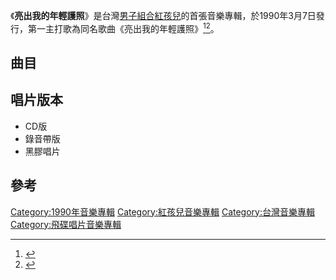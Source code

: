 {{Infobox Album
| Name           = 亮出我的年輕護照
| Type           = 專輯
| Artist         = [[紅孩兒_(團體)|紅孩兒]]
| Released       = 1990年3月7日
| Recorded       = 1989年
| Genre          = [[國語流行音樂|國語流行音樂]]
| Length         = 39:57
| Label          = [[開麗娛樂經紀|開麗創意組合]]製作<br>[[飛碟唱片|飛碟唱片]]發行
| Producer       = 
| Reviews        = 
| Chart position =  
| Certification  = 
| Last album     = 
| This album     = '''亮出我的年輕護照''' <br /> （1990年）
| Next album     = [[閃亮的心永遠愛你|閃亮的心永遠愛你]]<br/>（1990年）
| Misc           = 
}}
《'''亮出我的年輕護照'''》是台灣[[男子組合|男子組合]][[紅孩兒_(團體)|紅孩兒]]的首張音樂專輯，於1990年3月7日發行，第一主打歌為同名歌曲《亮出我的年輕護照》<ref>{{Cite book|title=中国歌星成名金曲 2|last=黄新华编著|first=|publisher=南昌：[[百花洲文艺出版社|百花洲文艺出版社]]|year=1999.09|isbn=7-80647-105-7|location=|pages=545}}</ref><ref>{{Cite book|title=怎样唱好“卡拉OK”|last=顾青，锡瑞编著|first=|publisher=延吉：东北朝鲜民族教育出版社|year=1992.06|isbn=7-5437-1264-4|location=|pages=31}}</ref>。

==曲目==
{{tracklist
| headline     = 
| total_length = 39:57
| title_width  = 16%
| all_producer = [[李子恆|李子恆]]

| title1         = 亮出我的年輕護照
| music1         = [[宮下智|宮下智]]
| lyrics1        = [[陳樂融|陳樂融]]
| arranger1      = [[石田勝范|石田勝范]]
| producer1      = 
| longnote1      = 第一主打歌<br>改編自[[少年隊|少年隊]]的〈Let's Fight〉
| note1          = 
| length1        = 3:26

| title2         = 搖擺女郎
| music2         = [[堀內孝雄|堀內孝雄]] 
| lyrics2        = [[丁曉雯|丁曉雯]]
| arranger2      = [[何國杰|何國杰]]
| producer2      = 
| longnote2      = 第二主打歌<br>改編自[[堀內孝雄|堀內孝雄]]的〈野郎たちの挽歌〉
| note2          = 
| length2        = 4:24

| title3         = 危險地帶
| music3         = [[班尼·安德森|班尼·安德森]]<br />[[比約恩·奧瓦爾斯|比約恩·奧瓦爾斯]]
| lyrics3        = 丁曉雯
| arranger3      = 何國杰
| producer3      = 
| longnote3      = 改編自[[ABBA|ABBA]]的〈Voulez Vous〉
| note3          =
| length3        = 4:21

| title4         = 何去何從
| music4         = [[陳秀男|陳秀男]]
| lyrics4        = 丁曉雯
| arranger4      = 何國杰
| producer4      = 
| longnote4      = 
| note4          = 
| length4        = 4:21

| title5         = 快樂沖上天

| music5         = [[游正彥|游正彥]]
| lyrics5        = 丁曉雯
| arranger5      = 游正彥
| producer5      = 
| longnote5      = 
| note5          = 
| length5        = 3:26

| title6         = 超越時空的英雄
| music6         = [[都倉俊一|都倉俊一]]
| lyrics6        = [[廖瑩如|廖瑩如]]
| arranger6      = [[風戶慎介|風戶慎介]]
| producer6      = 
| longnote6      = 
| note6          = 
| length6        = 3:26

| title7         = 高空使者
| music7         = 都倉俊一
| lyrics7        = 廖瑩如
| arranger7      = 風戶慎介
| producer7      = 
| longnote7      =
| note7          = 
| length7        = 3:30
 
| title8         = 我們不要變
| music8         = [[李子恆|李子恆]]
| lyrics8        = [[楊立德|楊立德]]  
| arranger8      = 何國杰
| producer8      = 
| longnote8      = 
| note8          = 
| length8        = 4:54

| title9         = 紅色的憂鬱
| music9         = [[陳志遠|陳志遠]]
| lyrics9        = 陳樂融
| arranger9      = 陳志遠
| producer9      = 
| longnote9      = 
| note9          = 
| length9        = 4:34

| title10        = 騷動之夜
| music10        = [[鈕大可|鈕大可]] 
| lyrics10       = 陳樂融
| arranger10     = [[司徒松|司徒松]]
| producer10     =
| note10         = 
| longnote10     = 
| length10       = 3:35
}}

== 唱片版本 ==
*CD版
*錄音帶版
*黑膠唱片

==參考==
{{reflist}}
[[Category:1990年音樂專輯|Category:1990年音樂專輯]]
[[Category:紅孩兒音樂專輯|Category:紅孩兒音樂專輯]]
[[Category:台灣音樂專輯|Category:台灣音樂專輯]]
[[Category:飛碟唱片音樂專輯|Category:飛碟唱片音樂專輯]]